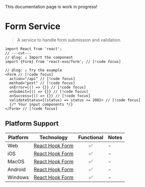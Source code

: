 
<Callout type="warning">
  This documentation page is work in progress!
</Callout>

# Form Service

> A service to handle form submission and validation.

```tsx twoslash
import React from 'react';
// ---cut---
// @log: ↓ Import the component
import {Form} from 'react-exo/form'; // [!code focus]

// @log: ↓ Try the example
<Form // [!code focus]
  action="/api" // [!code focus]
  method="post" // [!code focus]
  onError={() => {}} // [!code focus]
  onSubmit={() => {}} // [!code focus]
  onSuccess={() => {}} // [!code focus]
  validateStatus={(status) => status >= 200}> // [!code focus]
  {/* Your input components */}
</Form> // [!code focus]
```

## Platform Support

| Platform | Technology | Functional | Notes |
| -------- | ---------- | :--------: | ----- |
| Web | [React Hook Form](https://react-hook-form.com) | ✅ | - |
| iOS | [React Hook Form](https://react-hook-form.com) | ✅ | - |
| MacOS | [React Hook Form](https://react-hook-form.com) | ✅ | - |
| Android | [React Hook Form](https://react-hook-form.com) | ✅ | - |
| Windows | [React Hook Form](https://react-hook-form.com) | ✅ | - |

